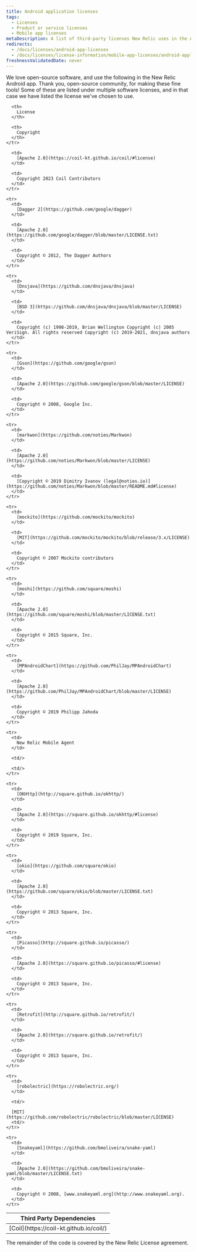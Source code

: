 ```yaml
---
title: Android application licenses
tags:
  - Licenses
  - Product or service licenses
  - Mobile app licenses
metaDescription: A list of third-party licenses New Relic uses in the Android application.
redirects:
  - /docs/licenses/android-app-licenses
  - /docs/licenses/license-information/mobile-app-licenses/android-application-licenses
freshnessValidatedDate: never
---
```


We love open-source software, and use the following in the New Relic Android app. Thank you, open-source community, for making these fine tools! Some of these are listed under multiple software licenses, and in that case we have listed the license we've chosen to use.

<table>
  <thead>
    <tr>
      <th>
        Third Party Dependencies
      </th>

      <th>
        License
      </th>

      <th>
        Copyright
      </th>
    </tr>
  </thead>

  <tbody>
    <tr>
      <td>
        [Coil](https://coil-kt.github.io/coil/)
      </td>

      <td>
        [Apache 2.0](https://coil-kt.github.io/coil/#license)
      </td>

      <td>
        Copyright 2023 Coil Contributors
      </td>
    </tr>

    <tr>
      <td>
        [Dagger 2](https://github.com/google/dagger)
      </td>

      <td>
        [Apache 2.0](https://github.com/google/dagger/blob/master/LICENSE.txt)
      </td>

      <td>
        Copyright © 2012, The Dagger Authors
      </td>
    </tr>

    <tr>
      <td>
        [Dnsjava](https://github.com/dnsjava/dnsjava)
      </td>

      <td>
        [BSD 3](https://github.com/dnsjava/dnsjava/blob/master/LICENSE)
      </td>

      <td>
        Copyright (c) 1998-2019, Brian Wellington Copyright (c) 2005 VeriSign. All rights reserved Copyright (c) 2019-2021, dnsjava authors
      </td>
    </tr>

    <tr>
      <td>
        [Gson](https://github.com/google/gson)
      </td>

      <td>
        [Apache 2.0](https://github.com/google/gson/blob/master/LICENSE)
      </td>

      <td>
        Copyright © 2008, Google Inc.
      </td>
    </tr>

    <tr>
      <td>
        [markwon](https://github.com/noties/Markwon)
      </td>

      <td>
        [Apache 2.0](https://github.com/noties/Markwon/blob/master/LICENSE)
      </td>

      <td>
        [Copyright © 2019 Dimitry Ivanov (legal@noties.io)](https://github.com/noties/Markwon/blob/master/README.md#license)
      </td>
    </tr>

    <tr>
      <td>
        [mockito](https://github.com/mockito/mockito)
      </td>

      <td>
        [MIT](https://github.com/mockito/mockito/blob/release/3.x/LICENSE)
      </td>

      <td>
        Copyright © 2007 Mockito contributors
      </td>
    </tr>

    <tr>
      <td>
        [moshi](https://github.com/square/moshi)
      </td>

      <td>
        [Apache 2.0](https://github.com/square/moshi/blob/master/LICENSE.txt)
      </td>

      <td>
        Copyright © 2015 Square, Inc.
      </td>
    </tr>

    <tr>
      <td>
        [MPAndroidChart](https://github.com/PhilJay/MPAndroidChart)
      </td>

      <td>
        [Apache 2.0](https://github.com/PhilJay/MPAndroidChart/blob/master/LICENSE)
      </td>

      <td>
        Copyright © 2019 Philipp Jahoda
      </td>
    </tr>

    <tr>
      <td>
        New Relic Mobile Agent
      </td>

      <td/>

      <td/>
    </tr>

    <tr>
      <td>
        [OKHttp](http://square.github.io/okhttp/)
      </td>

      <td>
        [Apache 2.0](https://square.github.io/okhttp/#license)
      </td>

      <td>
        Copyright © 2019 Square, Inc.
      </td>
    </tr>

    <tr>
      <td>
        [okio](https://github.com/square/okio)
      </td>

      <td>
        [Apache 2.0](https://github.com/square/okio/blob/master/LICENSE.txt)
      </td>

      <td>
        Copyright © 2013 Square, Inc.
      </td>
    </tr>

    <tr>
      <td>
        [Picasso](http://square.github.io/picasso/)
      </td>

      <td>
        [Apache 2.0](https://square.github.io/picasso/#license)
      </td>

      <td>
        Copyright © 2013 Square, Inc.
      </td>
    </tr>

    <tr>
      <td>
        [Retrofit](http://square.github.io/retrofit/)
      </td>

      <td>
        [Apache 2.0](https://square.github.io/retrofit/)
      </td>

      <td>
        Copyright © 2013 Square, Inc.
      </td>
    </tr>

    <tr>
      <td>
        [robolectric](https://robolectric.org/)
      </td>

      <td/>

      [MIT](https://github.com/robolectric/robolectric/blob/master/LICENSE)
      <td/>
    </tr>

    <tr>
      <td>
        [Snakeyaml](https://github.com/bmoliveira/snake-yaml)
      </td>

      <td>
        [Apache 2.0](https://github.com/bmoliveira/snake-yaml/blob/master/LICENSE.txt)
      </td>

      <td>
        Copyright © 2008, [www.snakeyaml.org](http://www.snakeyaml.org).
      </td>
    </tr>
  </tbody>
</table>

The remainder of the code is covered by the New Relic License agreement.
